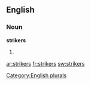 
==English==

===Noun===
'''strikers'''

# {{plural of|[[striker]]}}

[[Category:English plurals]]

[[ar:strikers]]
[[fr:strikers]]
[[sw:strikers]]